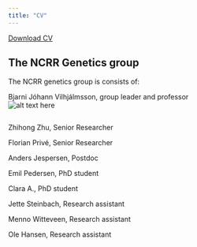 ```yaml
---
title: "CV"
---
```


<a href="CV.pdf#" class="download" title="Download CV as PDF">Download CV</a>			

## The NCRR Genetics group

The NCRR genetics group is consists of:

Bjarni Jóhann Vilhjálmsson, group leader and professor  
![alt text here](/picsandembeds/Bjarni-Jóhann-Vilhjálmsson-scaled.jpg)
```r

```

Zhihong Zhu, Senior Researcher  


Florian Privé, Senior Researcher  


Anders Jespersen, Postdoc  


Emil Pedersen, PhD student  


Clara A., PhD student  


Jette Steinbach, Research assistant  


Menno Witteveen, Research assistant  


Ole Hansen, Research assistant  

